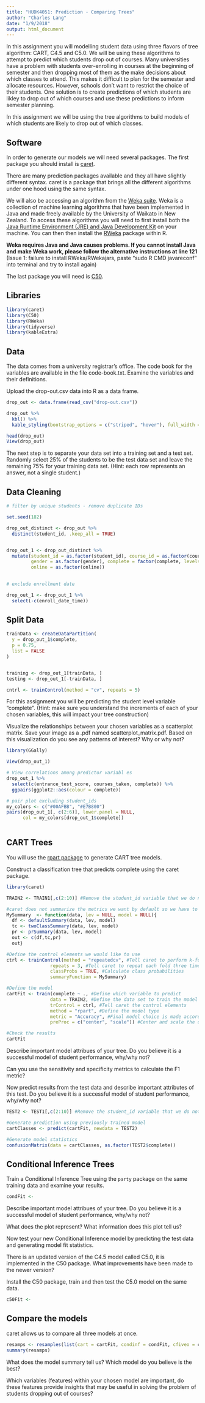 ```yaml
---
title: "HUDK4051: Prediction - Comparing Trees"
author: "Charles Lang"
date: "1/9/2018"
output: html_document
---
```


In this assignment you will modelling student data using three flavors of tree algorithm: CART, C4.5 and C5.0. We will be using these algorithms to attempt to predict which students drop out of courses. Many universities have a problem with students over-enrolling in courses at the beginning of semester and then dropping most of them as the make decisions about which classes to attend. This makes it difficult to plan for the semester and allocate resources. However, schools don't want to restrict the choice of their students. One solution is to create predictions of which students are likley to drop out of which courses and use these predictions to inform semester planning. 

In this assignment we will be using the tree algorithms to build models of which students are likely to drop out of which classes. 

## Software

In order to generate our models we will need several packages. The first package you should install is [caret](https://cran.r-project.org/web/packages/caret/index.html).

There are many prediction packages available and they all have slightly different syntax. caret is a package that brings all the different algorithms under one hood using the same syntax. 

We will also be accessing an algorithm from the [Weka suite](https://www.cs.waikato.ac.nz/~ml/weka/). Weka is a collection of machine learning algorithms that have been implemented in Java and made freely available by the University of Waikato in New Zealand. To access these algorithms you will need to first install both the [Java Runtime Environment (JRE) and Java Development Kit](http://www.oracle.com/technetwork/java/javase/downloads/jre9-downloads-3848532.html) on your machine. You can then then install the [RWeka](https://cran.r-project.org/web/packages/RWeka/index.html) package within R.

**Weka requires Java and Java causes problems. If you cannot install Java and make Weka work, please follow the alternative instructions at line 121**
(Issue 1: failure to install RWeka/RWekajars, paste "sudo R CMD javareconf" into terminal and try to install again)

The last package you will need is [C50](https://cran.r-project.org/web/packages/C50/index.html).

## Libraries

```r
library(caret) 
library(C50) 
library(RWeka) 
library(tidyverse) 
library(kableExtra) 

```


## Data

The data comes from a university registrar's office. The code book for the variables are available in the file code-book.txt. Examine the variables and their definitions.

Upload the drop-out.csv data into R as a data frame. 

```r

drop_out <- data.frame(read_csv("drop-out.csv")) 

drop_out %>% 
  kbl() %>%
  kable_styling(bootstrap_options = c("striped", "hover"), full_width = F) 

head(drop_out) 
View(drop_out) 

```

The next step is to separate your data set into a training set and a test set. Randomly select 25% of the students to be the test data set and leave the remaining 75% for your training data set. (Hint: each row represents an answer, not a single student.)

## Data Cleaning 

```r

# filter by unique students - remove duplicate IDs

set.seed(182) 

drop_out_distinct <- drop_out %>% 
  distinct(student_id, .keep_all = TRUE) 


drop_out_1 <- drop_out_distinct %>% 
  mutate(student_id = as.factor(student_id), course_id = as.factor(course_id), 
         gender = as.factor(gender), complete = factor(complete, levels  = c("no", "yes")), international = as.factor(international), 
         online = as.factor(online)) 
  

# exclude enrollment date 

drop_out_1 <- drop_out_1 %>%
  select(-c(enroll_date_time))


```

## Split Data 

```r


trainData <- createDataPartition(
  y = drop_out_1$complete, 
  p = 0.75, 
  list = FALSE
)


training <- drop_out_1[trainData, ]
testing <- drop_out_1[-trainData, ]

cntrl <- trainControl(method = "cv", repeats = 5) 

```



For this assignment you will be predicting the student level variable "complete". 
(Hint: make sure you understand the increments of each of your chosen variables, this will impact your tree construction)

Visualize the relationships between your chosen variables as a scatterplot matrix.  Save your image as a .pdf named scatterplot_matrix.pdf. Based on this visualization do you see any patterns of interest? Why or why not?

```r
library(GGally) 

View(drop_out_1)

# View correlations among predictor variabl es 
drop_out_1 %>%
  select(c(entrance_test_score, courses_taken, complete)) %>%
  ggpairs(ggplot2::aes(colour = complete))

# pair plot excluding student_ids 
my_colors <- c("#00AFBB", "#E7B800")
pairs(drop_out_1[, c(2:6)], lower.panel = NULL, 
      col = my_colors[drop_out_1$complete])
  


```

## CART Trees

You will use the [rpart package](https://cran.r-project.org/web/packages/rpart/rpart.pdf) to generate CART tree models.

Construct a classification tree that predicts complete using the caret package.

```r
library(caret)

TRAIN2 <- TRAIN1[,c(2:10)] #Remove the student_id variable that we do not want to use in the model

#caret does not summarize the metrics we want by default so we have to modify the output
MySummary  <- function(data, lev = NULL, model = NULL){
  df <- defaultSummary(data, lev, model)
  tc <- twoClassSummary(data, lev, model)
  pr <- prSummary(data, lev, model)
  out <- c(df,tc,pr)
  out}

#Define the control elements we would like to use
ctrl <- trainControl(method = "repeatedcv", #Tell caret to perform k-fold cross validation
                repeats = 3, #Tell caret to repeat each fold three times
                classProbs = TRUE, #Calculate class probabilities
                summaryFunction = MySummary)

#Define the model
cartFit <- train(complete ~ ., #Define which variable to predict 
                data = TRAIN2, #Define the data set to train the model on
                trControl = ctrl, #Tell caret the control elements
                method = "rpart", #Define the model type
                metric = "Accuracy", #Final model choice is made according to sensitivity
                preProc = c("center", "scale")) #Center and scale the data to minimize the 

#Check the results
cartFit


```

Describe important model attribues of your tree. Do you believe it is a successful model of student performance, why/why not?

Can you use the sensitivity and specificity metrics to calculate the F1 metric?

Now predict results from the test data and describe important attributes of this test. Do you believe it is a successful model of student performance, why/why not?

```r
TEST2 <- TEST1[,c(2:10)] #Remove the student_id variable that we do not want to use in the model

#Generate prediction using previously trained model
cartClasses <- predict(cartFit, newdata = TEST2)

#Generate model statistics
confusionMatrix(data = cartClasses, as.factor(TEST2$complete))

```

## Conditional Inference Trees

Train a Conditional Inference Tree using the `party` package on the same training data and examine your results.
```r
condFit <- 
```
Describe important model attribues of your tree. Do you believe it is a successful model of student performance, why/why not?

What does the plot represent? What information does this plot tell us?

Now test your new Conditional Inference model by predicting the test data and generating model fit statistics.

There is an updated version of the C4.5 model called C5.0, it is implemented in the C50 package. What improvements have been made to the newer version? 

Install the C50 package, train and then test the C5.0 model on the same data.

```r
c50Fit <- 
```

## Compare the models

caret allows us to compare all three models at once.

```r
resamps <- resamples(list(cart = cartFit, condinf = condFit, cfiveo = c50Fit))
summary(resamps)
```

What does the model summary tell us? Which model do you believe is the best?

Which variables (features) within your chosen model are important, do these features provide insights that may be useful in solving the problem of students dropping out of courses?